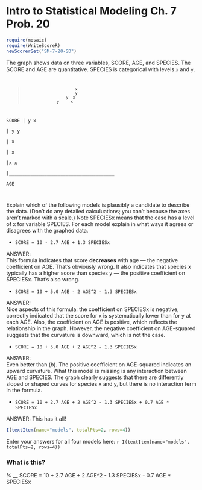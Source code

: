 Intro to Statistical Modeling Ch. 7 Prob. 20  
========================================================
```r
require(mosaic)
require(WriteScoreR)
newScorerSet("SM-7-20-SD")
```

The graph shows data on three variables, SCORE, AGE, and SPECIES. The
SCORE and AGE are quantitative.  SPECIES is categorical with levels
<code>x</code> and <code>y</code>.

<code>

         |                        x     
         |                        y     
         |                    y  x     
         |                y     x     
SCORE    |             y      x     
         | y    y      
         |                x     
         |          x     
         |x   x       
         |_______________________________________     
                         AGE     

</code>

Explain which of the following models is plausibly a candidate to describe the
data.  (Don't do any detailed calculuations; you can't because the axes aren't marked with a scale.)  Note SPECIESx means that the case has a level of x for variable SPECIES.  For each model explain in what ways it agrees or disagrees with the graphed data.

* <code>SCORE = 10 - 2.7 AGE + 1.3 SPECIESx</code>

<aside>
ANSWER:     
This formula indicates that score **decreases** with age --- the negative coefficient on AGE.  That's obviously wrong.  It also indicates that species x typically has a higher score than species y --- the positive coefficient on SPECIESx.  That's also wrong.
</aside>

* <code>SCORE = 10 + 5.0 AGE - 2 AGE^2  - 1.3 SPECIESx</code>

<aside>
ANSWER:     
Nice aspects of this formula: the coefficient on SPECIESx is negative, correctly indicated that the score for x is systematically lower than for y at each AGE.  Also, the coefficient on AGE is positive, which reflects the relationship in the graph.  However, the negative coefficient on AGE-squared suggests that the curvature is downward, which is not the case.
</aside>


* <code>SCORE = 10 + 5.0 AGE + 2 AGE^2  - 1.3 SPECIESx</code>

<aside>
ANSWER:     
Even better than (b).  The positive coefficient on AGE-squared indicates an upward curvature.  What this model is missing is any interaction between AGE and SPECIES.  The graph clearly suggests that there are differently sloped or shaped curves for species x and y, but there is no interaction term in the formula.
</aside>

* <code>SCORE = 10 + 2.7 AGE + 2 AGE^2 - 1.3 SPECIESx + 0.7 AGE * SPECIESx</code>

<aside>
ANSWER:
This has it all!
</aside>

```r
I(textItem(name="models", totalPts=2, rows=4))
```
Enter your answers for all four models here: `r I(textItem(name="models", totalPts=2, rows=4))`
 
<aside>
### What is this?
% __ SCORE = 10 + 2.7 AGE + 2 AGE^2 - 1.3 SPECIESx - 0.7 AGE * SPECIESx
</aside>
